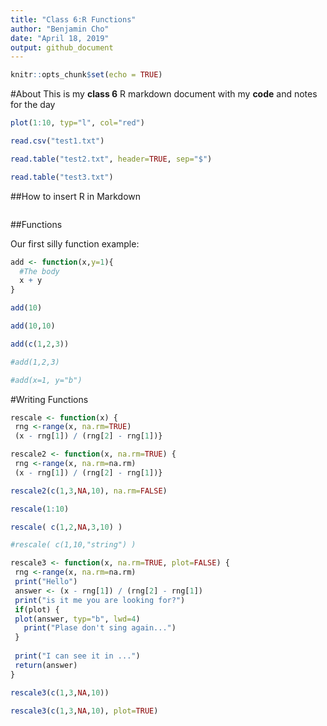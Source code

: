 ```yaml
---
title: "Class 6:R Functions"
author: "Benjamin Cho"
date: "April 18, 2019"
output: github_document
---
```


```r
knitr::opts_chunk$set(echo = TRUE)
```

#About
This is my **class 6** R markdown document with my **code** and notes for the day

```r
plot(1:10, typ="l", col="red")
```


```r
read.csv("test1.txt")
```
```r
read.table("test2.txt", header=TRUE, sep="$")
```

```r
read.table("test3.txt")
```



##How to insert R in Markdown
```r

```

##Functions

Our first silly function example:

```r
add <- function(x,y=1){
  #The body
  x + y 
}
```

```r
add(10)
```

```r
add(10,10)
```

```r
add(c(1,2,3))
```


```r
#add(1,2,3)
```

```r
#add(x=1, y="b")
```


#Writing Functions

```r
rescale <- function(x) {
 rng <-range(x, na.rm=TRUE)
 (x - rng[1]) / (rng[2] - rng[1])}
```


```r
rescale2 <- function(x, na.rm=TRUE) {
 rng <-range(x, na.rm=na.rm)
 (x - rng[1]) / (rng[2] - rng[1])}
```


```r
rescale2(c(1,3,NA,10), na.rm=FALSE)
```



```r
rescale(1:10)
```

```r
rescale( c(1,2,NA,3,10) )
```
```r
#rescale( c(1,10,"string") )
```


```r
rescale3 <- function(x, na.rm=TRUE, plot=FALSE) {
 rng <-range(x, na.rm=na.rm)
 print("Hello")
 answer <- (x - rng[1]) / (rng[2] - rng[1])
 print("is it me you are looking for?")
 if(plot) {
 plot(answer, typ="b", lwd=4)
   print("Plase don't sing again...")
 }
 
 print("I can see it in ...")
 return(answer)
}
```

```r
rescale3(c(1,3,NA,10))
```

```r
rescale3(c(1,3,NA,10), plot=TRUE)
```




